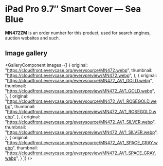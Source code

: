 
# iPad Pro 9.7″ Smart Cover — Sea Blue

<Callout type='info' emoji='👉🏻'>**MN472ZM** is an order number for this product, used for search engines, auction websites and such.</Callout>

## Image gallery

<GalleryComponent
    images={[
      {
        original: "https://cloudfront.everycase.org/everysource/MN472.webp",
        thumbnail: "https://cloudfront.everycase.org/everypreview/MN472.webp",
      },
      {
        original: "https://cloudfront.everycase.org/everysource/MN472_AV1_GOLD.webp",
        thumbnail: "https://cloudfront.everycase.org/everypreview/MN472_AV1_GOLD.webp",
      },
      {
        original: "https://cloudfront.everycase.org/everysource/MN472_AV1_ROSEGOLD.webp",
        thumbnail: "https://cloudfront.everycase.org/everypreview/MN472_AV1_ROSEGOLD.webp",
      },
      {
        original: "https://cloudfront.everycase.org/everysource/MN472_AV1_SILVER.webp",
        thumbnail: "https://cloudfront.everycase.org/everypreview/MN472_AV1_SILVER.webp",
      },
      {
        original: "https://cloudfront.everycase.org/everysource/MN472_AV1_SPACE_GRAY.webp",
        thumbnail: "https://cloudfront.everycase.org/everypreview/MN472_AV1_SPACE_GRAY.webp",
      }
    ]}
  />
